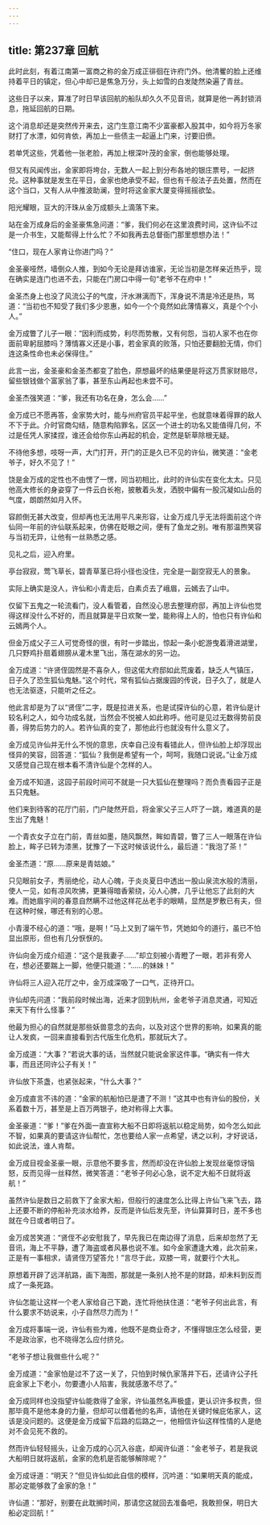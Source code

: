 ```yaml
---
---
---
```

title: 第237章 回航
---





此时此刻，有着江南第一富商之称的金万成正徘徊在许府门外。他清矍的脸上还维持着平日的镇定，但心中却已是焦急万分，头上如雪的白发陡然染遍了青丝。

这些日子以来，算准了时日早该回航的船队却久久不见音讯，就算是他一再封锁消息，拖延回航的日期。

这个消息却还是突然传开来去，这门生意江南不少富豪都入股其中，如今将万冬家财打了水漂，如何肯依，再加上一些债主一起逼上门来，讨要旧偾。

若单凭这些，凭着他一张老脸，再加上根深叶茂的金家，倒也能够处理。

但又有风闻传出，金家即将垮台，无数人一起上到分布各地的银庄票号，一起挤兑。这种事就是发生在平日，金家也绝承受不起，但也有千般法子去处置，然而在这个当口，又有人从中推波助澜，登时将这金家大厦变得摇摇欲坠。

阳光耀眼，豆大的汗珠从金万成额头上滴落下来。

站在金万成身后的金圣豪焦急问道：“爹，我们何必在这里浪费时间，这许仙不过是一介书生，又能帮得上什么忙？不如我再去总督衙门那里想想办法！”

“住口，现在人家肯让你进门吗？”

金圣豪哑然，墙倒众人推，到如今无论是拜访谁家，无论当初是怎样亲近热乎，现在确实是连门也进不去，只能在门房口中得一句“老爷不在府中！”

金圣杰身上也没了风流公子的气度，汗水淋漓而下，浑身说不清是冷还是热，骂道：“当初也不知受了我们多少恩惠，如今一个个竟然如此薄情寡义，真是个个小人。”

金万成瞥了儿子一眼：“因利而成势，利尽而势散，又有何怨，当初人家不也在你面前卑躬屈膝吗？薄情寡义还是小事，若金家真的败落，只怕还要翻脸无情，你们连这条性命也未必保得住。”

此言一出，金圣豪和金圣杰都变了脸色，原想最坏的结果便是将这万贯家财赔尽，留些银钱做个富家翁了事，甚至东山再起也未尝不可。

金圣杰强笑道：“爹，我还有功名在身，怎么会……”

金万成已不愿再答，金家势大时，能与州府官员平起平坐，也就意味着得罪的敌人不下于此。介时官商勾结，随意构陷罪名，区区一个进士的功名又能值得几何，不过是任凭人家揉捏，谁还会给你东山再起的机会，定然是斩草除根无疑。

不待他多想，吱呀一声，大门打开，开门的正是久已不见的许仙，微笑道：“金老爷子，好久不见了！”

饶是金万成的定性也不由愣了一愣，同当初相比，此时的许仙实在变化太太。只见他高大修长的身姿穿了一件云白长袍，披散着头发，洒脱中偏有一股沉凝如山岳的气度，朗朗然如月入怀。

容颜倒无甚大改变，但却再也无法用平凡来形容，让金万成几乎无法将面前这个许仙同一年前的许仙联系起来，仿佛在眨眼之间，便有了鱼龙之别。唯有那温煦笑容与当初无异，让他有一丝熟悉之感。

见礼之后，迎入府里。

亭台寂寂，莺飞草长，碧青草茎已将小径也没住，完全是一副空寂无人的景象。

实际上确实是没人，许仙和小青走后，白素贞去了峨眉，云嫣去了山中。

仅留下五鬼之一轮流看门，没人看管着，自然没心思去整理府邸，再加上许仙也觉得这样没什么不好的，而且就算是平日欢聚一堂，能称得上人的，怕也只有许仙和云嫣两个人。

但金万成父子三人可觉奇怪的很，有时一步踏出，惊起一条小蛇游曳着滑进湖里，几只野鸡扑扇着翅膀从灌木里飞出，落在湖水的另一边。

金万成道：“许贤侄固然是不喜杂人，但这偌大府邸如此荒废着，缺乏人气镇压，日子久了恐生狐仙鬼魅。”这个时代，常有狐仙占据废园的传说，日子久了，就是人也无法驱逐，只能听之任之。

他此言却是为了以“贤侄”二字，既是拉进关系，也是试探许仙的心意，若许仙是计较名利之人，如今功成名就，当然会不悦被人如此称呼。他可是见过无数得势前良善，得势后势力的人。若许仙真的变了，那他此行也就没有什么意义了。

金万成见许仙并无什么不悦的意思，庆幸自己没有看错此人，但许仙脸上却浮现出怪异的笑容，回答道：“狐仙？我倒是希望有一个，呵呵，我随口说说。”让金万成又感觉自己现在根本看不清许仙是个怎样的人。

金万成不知道，这园子前段时间可不就是一只大狐仙在整理吗？而负责看园子正是五只鬼魅。

他们来到待客的花厅门前，门户陡然开启，将金家父子三人吓了一跳，难道真的是生出了鬼魅！

一个青衣女子立在门前，青丝如墨，随风飘然，眸如青碧，瞥了三人一眼落在许仙脸上，眸子已转为漆黑，犹豫了一下这时候该说什么，最后道：“我泡了茶！”

金圣杰道：“原……原来是青姑娘。”

只见眼前女子，秀丽绝伦，动人心魄，于炎炎夏日中透出一股山泉流水般的清丽，使人一见，如有凉风吹拂，更兼得暗香萦绕，沁人心脾，几乎让他忘了此刻的大难。而她眉宇间的春意自然瞒不过他这样花丛老手的眼睛，显然是罗敷已有夫，但在这种时候，哪还有别的心思。

小青漫不经心的道：“哦，是啊！”马上又到了端午节，凭她如今的道行，虽已不怕显出原形，但也有几分恹恹的。

许仙向金万成介绍道：“这个是我妻子……”却立刻被小青瞪了一眼，若非有旁人在，想必还要踹上一脚，他便只能道：“……的妹妹！”

许仙将三人迎入花厅之中，金万成深吸了一口气，正待开口。

许仙却先问道：“我前段时候出海，近来才回到杭州，金老爷子消息灵通，可知近来天下有什么怪事？”

他最为担心的自然就是那些妖兽意念的去向，以及对这个世界的影响，如果真的能让人发疯，一回来直接看到古代版生化危机，那就玩大了。

金万成道：“大事？”若说大事的话，当然就只能说金家这件事。“确实有一件大事，而且还同许公子有关！”

许仙放下茶盏，也紧张起来，“什么大事？”

金万成直言不讳的道：“金家的航船怕已是遭了不测！”这其中也有许仙的股份，关系着数十万，甚至是上百万两银子，绝对称得上大事。

金圣豪道：“爹！”爹在外面一直宣称大船不日即将返航以稳定局势，如今怎么如此不智，如果真的要请这许仙帮忙，怎也要给人家一点希望，诱之以利，才好说话，如此说法，谁人肯帮。

金万成目视金圣豪一眼，示意他不要多言，然而却没在许仙脸上发现丝毫惊讶恼怒，反而见得一丝释然，微笑答道：“老爷子何必心急，说不定大船不日就将返航！”

虽然许仙是数日之前救下了金家大船，但般行的速度怎么比得上许仙飞来飞去，路上还要不断的停船补充淡水给养，反而是许仙后发先至，许仙算算时日，差不多也就在今日或者明日了。

金万成苦笑道：“贤侄不必安慰我了，早先我已在南边得了消息，后来却忽然了无音讯，海上不平静，遭了海盗或者风暴也说不准。如今金家遭逢大难，此次前来，正是有一事相求，请贤侄万望答允！”言尽于此，双膝一弯，就要行个大礼。

原想着开辟了远洋航路，画下海图，那就是一条别人抢不是的财路，却未料到反而成了一条死路。

许仙怎能让这样一个老人家给自己下跪，连忙将他扶住道：“老爷子何出此言，有什么要求不妨说来，小子自然尽力而为！”

金万成将事端一说，许仙有些为难，他既不是商业奇才，不懂得银庄怎么经营，更不是政治家，也不晓得怎么应付挤兑。

“老爷子想让我做些什么呢？”

金万成道：“金家怕是过不了这一关了，只怕到时候仇家落井下石，还请许公子托庇金家上下老小，勿要遭小人陷害，我就感激不尽了。”

金万成同样也没指望许仙能救得了金家，许仙虽然名声极盛，更认识许多权贵，但那毕竟不是他本身的力量，但却可以借着他的名声，请他在关键时候庇佑家人，这该是没问题的。这便是金万成留下后路的后路之一，他相信许仙这样性情的人是绝对不会见死不救的。

然而许仙轻轻摇头，让金万成的心沉入谷底，却闻许仙道：“金老爷子，若是我说大船明日就将返航，金家的危机是否能够解除呢？”

金万成讶道：“明天？”但见许仙如此自信的模样，沉吟道：“如果明天真的能成，那必定能够救了金家的急！”

许仙道：“那好，别要在此耽搁时间，那请您这就回去准备吧，我敢担保，明日大船必定回航！”